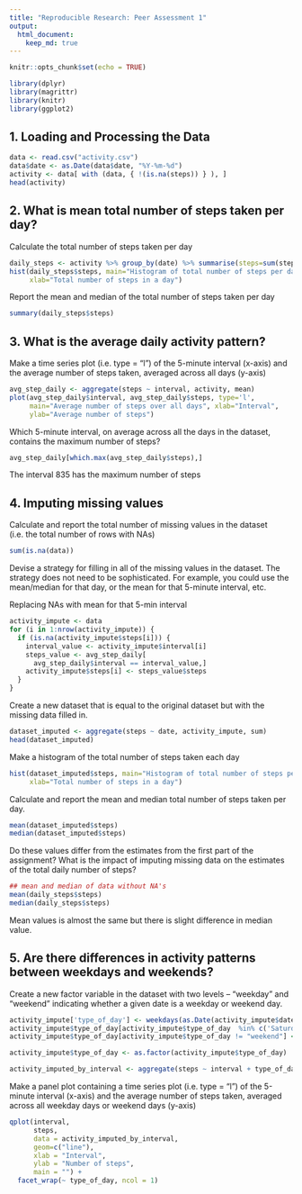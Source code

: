---
title: "Reproducible Research: Peer Assessment 1"
output: 
  html_document:
    keep_md: true
---

```{r setup, include=FALSE}
knitr::opts_chunk$set(echo = TRUE)
```

```{r load-packages, include=FALSE, echo=FALSE}
library(dplyr)
library(magrittr)
library(knitr)
library(ggplot2)
```


## 1. Loading and Processing the Data

```{r}
data <- read.csv("activity.csv")
data$date <- as.Date(data$date, "%Y-%m-%d")
activity <- data[ with (data, { !(is.na(steps)) } ), ]
head(activity)
```



## 2. What is mean total number of steps taken per day?

Calculate the total number of steps taken per day

```{r, echo=TRUE}
daily_steps <- activity %>% group_by(date) %>% summarise(steps=sum(steps))
hist(daily_steps$steps, main="Histogram of total number of steps per day", 
     xlab="Total number of steps in a day")
```



Report the mean and median of the total number of steps taken per day

```{r}
summary(daily_steps$steps)
```



## 3. What is the average daily activity pattern?

Make a time series plot (i.e. type = “l”) of the 5-minute interval (x-axis) and the average number of steps taken, averaged across all days (y-axis)

```{r}
avg_step_daily <- aggregate(steps ~ interval, activity, mean)
plot(avg_step_daily$interval, avg_step_daily$steps, type='l', 
     main="Average number of steps over all days", xlab="Interval", 
     ylab="Average number of steps")
```



Which 5-minute interval, on average across all the days in the dataset, contains the maximum number of steps?

```{r}
avg_step_daily[which.max(avg_step_daily$steps),]
```

The interval 835 has the maximum number of steps



## 4. Imputing missing values

Calculate and report the total number of missing values in the dataset (i.e. the total number of rows with \color{red}{\verb|NA|}NAs)

```{r}
sum(is.na(data))
```

Devise a strategy for filling in all of the missing values in the dataset. The strategy does not need to be sophisticated. For example, you could use the mean/median for that day, or the mean for that 5-minute interval, etc.


Replacing NAs with mean for that 5-min interval

```{r}
activity_impute <- data
for (i in 1:nrow(activity_impute)) {
  if (is.na(activity_impute$steps[i])) {
    interval_value <- activity_impute$interval[i]
    steps_value <- avg_step_daily[
      avg_step_daily$interval == interval_value,]
    activity_impute$steps[i] <- steps_value$steps
  }
}
```



Create a new dataset that is equal to the original dataset but with the missing data filled in.

```{r}
dataset_imputed <- aggregate(steps ~ date, activity_impute, sum)
head(dataset_imputed)
```



Make a histogram of the total number of steps taken each day

```{r}
hist(dataset_imputed$steps, main="Histogram of total number of steps per day (imputed)", 
     xlab="Total number of steps in a day")
```



Calculate and report the mean and median total number of steps taken per day.

```{r}
mean(dataset_imputed$steps)
median(dataset_imputed$steps)
```



Do these values differ from the estimates from the first part of the assignment? What is the impact of imputing missing data on the estimates of the total daily number of steps?

```{r}
## mean and median of data without NA's
mean(daily_steps$steps)
median(daily_steps$steps)
```

Mean values is almost the same but there is slight difference in median value.



## 5. Are there differences in activity patterns between weekdays and weekends?


Create a new factor variable in the dataset with two levels – “weekday” and “weekend” indicating whether a given date is a weekday or weekend day.

```{r}
activity_impute['type_of_day'] <- weekdays(as.Date(activity_impute$date))
activity_impute$type_of_day[activity_impute$type_of_day  %in% c('Saturday','Sunday') ] <- "weekend"
activity_impute$type_of_day[activity_impute$type_of_day != "weekend"] <- "weekday"

activity_impute$type_of_day <- as.factor(activity_impute$type_of_day)

activity_imputed_by_interval <- aggregate(steps ~ interval + type_of_day, activity_impute, mean)
```



Make a panel plot containing a time series plot (i.e. \color{red}{\verb|type = "l"|}type = "l") of the 5-minute interval (x-axis) and the average number of steps taken, averaged across all weekday days or weekend days (y-axis)

```{r}
qplot(interval, 
      steps, 
      data = activity_imputed_by_interval, 
      geom=c("line"),
      xlab = "Interval", 
      ylab = "Number of steps", 
      main = "") +
  facet_wrap(~ type_of_day, ncol = 1)
```
